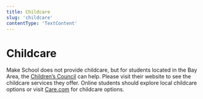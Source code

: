```yaml
---
title: Childcare
slug: 'childcare'
contentType: 'TextContent'
---
```


# Childcare

Make School does not provide childcare, but for students located in the Bay Area, the
[Children’s Council](http://www.childrenscouncil.org/) can help. Please visit their website to see
the childcare services they offer. Online students should explore local childcare options or visit
[Care.com](https://care.com) for childcare options.
